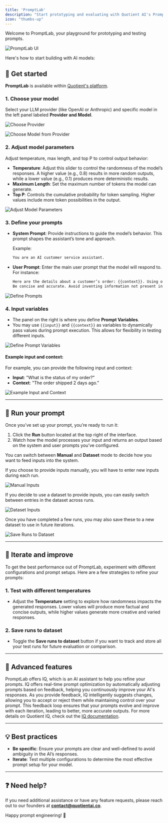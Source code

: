 ```yaml
---
title: 'PromptLab'
description: "Start prototyping and evaluating with Quotient AI's PromptLab"
icon: "thumbs-up"
---
```


Welcome to PromptLab, your playground for prototyping and testing prompts.

![PromptLab UI](../assets/prompt-lab/prompt-lab-landing-page.png)

 Here's how to start building with AI models:

## 📝 Get started

**PromptLab** is available within [Quotient's platform](https://app.quotientai.co/).

### 1. **Choose your model**
Select your LLM provider (like OpenAI or Anthropic) and specific model in the left panel labeled **Provider and Model**.

![Choose Provider](../assets/prompt-lab/choose-inference-provider.png)

![Choose Model from Provider](../assets/prompt-lab/choose-model-from-provider.png)

### 2. **Adjust model parameters**
Adjust temperature, max length, and top P to control output behavior:
- **Temperature**: Adjust this slider to control the randomness of the model’s responses. A higher value (e.g., 0.8) results in more random outputs, while a lower value (e.g., 0.1) produces more deterministic results.
- **Maximum Length**: Set the maximum number of tokens the model can generate.
- **Top P**: Controls the cumulative probability for token sampling. Higher values include more token possibilities in the output.

![Adjust Model Parameters](../assets/prompt-lab/adjust-model-parameters.png)

### 3. **Define your prompts**

- **System Prompt**: Provide instructions to guide the model’s behavior. This prompt shapes the assistant’s tone and approach.

    Example:
    ```txt
    You are an AI customer service assistant.
    ```

- **User Prompt**: Enter the main user prompt that the model will respond to. For instance:
    ```txt
    Here are the details about a customer’s order: {{context}}. Using only the information provided, respond to this inquiry about their order: {{input}}.
    Be concise and accurate. Avoid inventing information not present in the context.
    ```

![Define Prompts](../assets/prompt-lab/define-system-and-user-prompt.png)

### 4. **Input variables**

- The panel on the right is where you define **Prompt Variables**.
- You may use `{{input}}` and `{{context}}` as variables to dynamically pass values during prompt execution. This allows for flexibility in testing different inputs.

![Define Prompt Variables](../assets/prompt-lab/define-prompt-variables.png)

#### Example input and context:

For example, you can provide the following input and context:

- **Input**: "What is the status of my order?"
- **Context**: "The order shipped 2 days ago."

![Example Input and Context](../assets/prompt-lab/example-context.png)

---

## 🚀 Run your prompt

Once you’ve set up your prompt, you’re ready to run it:

1. Click the **Run** button located at the top right of the interface.
2. Watch how the model processes your input and returns an output based on the system and user prompts you’ve configured.

You can switch between **Manual** and **Dataset** mode to decide how you want to feed inputs into the system.


If you choose to provide inputs manually, you will have to enter new inputs during each run. 

![Manual Inputs](../assets/prompt-lab/manual-inputs.png)

If you decide to use a dataset to provide inputs, you can easily switch between entries in the dataset across runs.

![Dataset Inputs](../assets/prompt-lab/inputs-from-dataset.png)

Once you have completed a few runs, you may also save these to a new dataset to use in future iterations. 

![Save Runs to Dataset](../assets/prompt-lab/save-runs-to-dataset.png)

---

## 🔄 Iterate and improve

To get the best performance out of PromptLab, experiment with different configurations and prompt setups. Here are a few strategies to refine your prompts:

### 1. **Test with different temperatures**
   - Adjust the **Temperature** setting to explore how randomness impacts the generated responses. Lower values will produce more factual and concise outputs, while higher values generate more creative and varied responses.

### 2. **Save runs to dataset**
   - Toggle the **Save runs to dataset** button if you want to track and store all your test runs for future evaluation or comparison.

---

## 🧠 Advanced features

PromptLab offers IQ, which is an AI assistant to help you refine your prompts. IQ offers real-time prompt optimization by automatically adjusting prompts based on feedback, helping you continuously improve your AI's responses. As you provide feedback, IQ intelligently suggests changes, allowing you to accept or reject them while maintaining control over your prompt. This feedback loop ensures that your prompts evolve and improve with each iteration, leading to better, more accurate outputs. For more details on Quotient IQ, check out the [IQ documentation](./iq.mdx).

---

## 💡 Best practices

- **Be specific**: Ensure your prompts are clear and well-defined to avoid ambiguity in the AI’s responses.
- **Iterate**: Test multiple configurations to determine the most effective prompt setup for your model.

---

## ❓ Need help?

If you need additional assistance or have any feature requests, please reach out to our founders at **[contact@quotientai.co](mailto:contact@quotientai.co)**.

Happy prompt engineering! 🎉